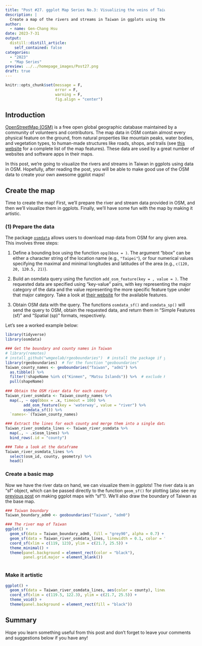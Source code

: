 ```yaml
---
title: "Post #27. ggplot Map Series No.3: Visualizing the veins of Taiwan in ggplots with `osmdata`"
description: |
  Create a map of the rivers and streams in Taiwan in ggplots using the package `osmdata`.
author:
  - name: Gen-Chang Hsu
date: 2023-7-31
output:
  distill::distill_article:
    self_contained: false
categories:
  - "2023"
  - "Map Series"
preview: ../../homepage_images/Post27.png
draft: true
---
```


<!-- Webpage style -->

<style>
d-article a {
    color: #2780e3 !important;
      border-bottom: none !important;
}

d-article a:hover {
  color: #2780e3 !important;
    border-bottom: 2px solid !important;
}

d-byline {
  margin-left: -10% !important;
}

d-title {
  margin-left: -10%;
}

d-title h1{
  font-size: 45px;
  width: 130%;
}

d-article {
  margin-left: -10%;
}

p {
  width: 120%;
}

d-article h2 {
  width: 120%;
}

d-article h3 {
  width: 120%;
  font-size: 28px;
}

div.article-footer{
  width: 120%;
}

d-article div.sourceCode { 
  width: 120% !important;
}

d-article pre { 
  width: 120% !important;
}

div.l-body {
  width: 120% !important;
}

d-article table thead tr {
  height: 60px !important;
  width: 210px !important;
}

d-article table thead th {
  height: 60px !important;
  font-size: 22px !important;
  width: 210px !important;
}

d-article table tbody tr td {
  font-size: 21px !important;
  height: 60px !important;
  text-align: center !important;
  width: 210px !important;
}

div.l-body img {
    margin-right: 20% !important;
}

</style>

```r
knitr::opts_chunk$set(message = F, 
                      error = F, 
                      warning = F,
                      fig.align = "center")

```

<!-- Start of the article -->

## Introduction

[OpenStreetMap (OSM)](https://en.wikipedia.org/wiki/OpenStreetMap) is a free open global geographic database maintained by a community of volunteers and contributors. The map data in OSM contain almost every physical feature on the ground, from natural properties like mountain peaks, water bodies, and vegetation types, to human-made structures like roads, shops, and trails (see [this website](https://wiki.openstreetmap.org/wiki/Map_features) for a complete list of the map features). These data are used by a great number of websites and software apps in their maps.  

In this post, we're going to visualize the rivers and streams in Taiwan in ggplots using data in OSM. Hopefully, after reading the post, you will be able to make good use of the OSM data to create your own awesome ggplot maps!


## Create the map

Time to create the map! First, we'll prepare the river and stream data provided in OSM, and then we'll visualize them in ggplots. Finally, we'll have some fun with the map by making it artistic.

### (1) Prepare the data

The package [`osmdata`](https://cran.r-project.org/web/packages/osmdata/vignettes/osmdata.html#1_Introduction) allows users to download map data from OSM for any given area. This involves three steps:

1. Define a bounding box using the function `opq(bbox = )`. The argument "bbox" can be either a character string of the location name (e.g., `"Taipei"`), or four numerical values specifying the maximal and minimal longitudes and latitudes of the area (e.g., `c(120, 20, 120.5, 21)`).

2. Build an osmdata query using the function `add_osm_feature(key = , value = )`. The requested data are specified using "key-value" pairs, with key representing the major category of the data and the value representing the more specific feature type under that major category. Take a look at [their website](https://wiki.openstreetmap.org/wiki/Map_features) for the available features. 

3. Obtain OSM data with the query. The functions `osmdata_sf()` and `osmdata_sp()` will send the query to OSM, obtain the requested data, and return them in "Simple Features (sf)" and "Spatial (sp)" formats, respectively.

Let's see a worked example below: 

```r
library(tidyverse)
library(osmdata)

### Get the boundary and county names in Taiwan 
# library(remotes)
# install_github("wmgeolab/rgeoboundaries")  # install the package if you haven't
library(rgeoboundaries)  # for the function "geoboundaries"
Taiwan_county_names <- geoboundaries("Taiwan", "adm1") %>% 
  as.tibble() %>% 
  filter(!shapeName %in% c("Kinmen", "Matsu Islands")) %>%  # exclude Kinmen and Matsu islands for better visualization
  pull(shapeName)
  
### Obtain the OSM river data for each county
Taiwan_river_osmdata <- Taiwan_county_names %>%
  map(., ~ opq(bbox = .x, timeout = 100) %>%
        add_osm_feature(key = 'waterway', value = "river") %>%
        osmdata_sf()) %>% 
  `names<-`(Taiwan_county_names)

### Extract the lines for each county and merge them into a single dataframe
Taiwan_river_osmdata_lines <- Taiwan_river_osmdata %>% 
  map(., ~ .x$osm_lines) %>% 
  bind_rows(.id = "county")

### Take a look at the dataframe
Taiwan_river_osmdata_lines %>% 
  select(osm_id, county, geometry) %>% 
  head()

```

### Create a basic map

Now we have the river data on hand, we can visualize them in ggplots! The river data is an "sf" object, which can be passed directly to the function `geom_sf()` for plotting (also see my [previous post](https://genchanghsu.github.io/ggGallery/posts/2023-05-24-post-26-ggplot-map-series-no2-simple-feature-maps/) on making ggplot maps with "sf"!). We'll also draw the boundary of Taiwan as the base map. 

```r
### Taiwan boundary
Taiwan_boundary_adm0 <- geoboundaries("Taiwan", "adm0")

### The river map of Taiwan
ggplot() + 
  geom_sf(data = Taiwan_boundary_adm0, fill = "grey90", alpha = 0.7) + 
  geom_sf(data = Taiwan_river_osmdata_lines, linewidth = 0.1, color = "steelblue") + 
  coord_sf(xlim = c(119, 123), ylim = c(21.7, 25.5)) + 
  theme_minimal() + 
  theme(panel.background = element_rect(color = "black"),
        panel.grid.major = element_blank())
  
```

### Make it artistic


```r
ggplot() + 
  geom_sf(data = Taiwan_river_osmdata_lines, aes(color = county), linewidth = 0.1, show.legend = F) + 
  coord_sf(xlim = c(119.5, 122.3), ylim = c(21.7, 25.5)) + 
  theme_void() + 
  theme(panel.background = element_rect(fill = "black"))

```

## Summary



Hope you learn something useful from this post and don't forget to leave your comments and suggestions below if you have any!

